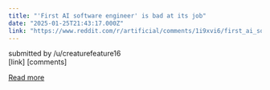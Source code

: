 ```yaml
---
title: "'First AI software engineer' is bad at its job"
date: "2025-01-25T21:43:17.000Z"
link: "https://www.reddit.com/r/artificial/comments/1i9xvi6/first_ai_software_engineer_is_bad_at_its_job/"
---
```


submitted by    /u/creaturefeature16  
 [link]   [comments]

[Read more](https://www.reddit.com/r/artificial/comments/1i9xvi6/first_ai_software_engineer_is_bad_at_its_job/)

